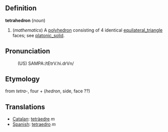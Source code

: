 ==Definition==

<b>tetrahedron</b> (<i>noun</i>)
# (<i>mathematics</i>) A [[polyhedron]] consisting of 4 identical [[equilateral_triangle]] faces; see [[platonic_solid]].

==Pronunciation==
:(US) SAMPA:/tEtrV.hi.drVn/

==Etymology==

from <i>tetra-</i>, four + (<i>hedron</i>, side, face ??)

==Translations==
*[[Catalan]]: [[tetràedre]] ''m''
*[[Spanish]]: [[tetraedro]] ''m''